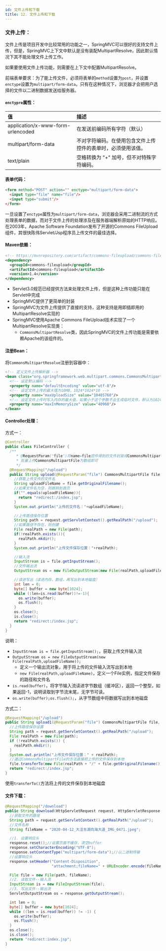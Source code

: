 ```yaml
---
id: 文件上传和下载
title: 12. 文件上传和下载
---
```


### 文件上传：

文件上传是项目开发中比较常用的功能之一，SpringMVC可以很好的支持文件上传，但是，SpringMVC上下文中默认是没有装配MultipartResolve，因此默认情况下其不能处理文件上传工作。

如果要使用文件上传功能，则需要在上下文中配置MultipartResolve。  



前端表单要求：为了能上传文件，必须将表单的`method`设置为`post`，并设置`enctype`设置为`multipart/form-data`。只有在这种情况下，浏览器才会把用户选择的文件以二进制数据发送给服务器。



#### `enctypre`属性：

| 值                                | 描述                                                         |
| :-------------------------------- | :----------------------------------------------------------- |
| application/x-www-form-urlencoded | 在发送前编码所有字符（默认）                                 |
| multipart/form-data               | 不对字符编码。在使用包含文件上传控件的表单时，必须使用该值。 |
| text/plain                        | 空格转换为 "+" 加号，但不对特殊字符编码。                    |



#### 表单代码：

```html
<form method="POST" action="" enctype="multipart/form-data">
  <input type="file" name="file"/>
  <input type="submit"/>
</form>
```



一旦设置了`enctype`属性为`multipart/form-data`，浏览器会采用二进制流的方式处理表单的数据，而对于文件上传的处理涉及在服务器端解析原始的HTTP响应。在2003年，Apache Software Foundation发布了开源的Commons FileUpload组件，其很快陈伟Servlet/Jsp程序员上传文件的最佳选择。

#### Maven依赖：

```xml
<!-- https://mvnrepository.com/artifact/commons-fileupload/commons-fileupload -->
<dependency>
  <groupId>commons-fileupload</groupId>
  <artifactId>commons-fileupload</artifactId>
  <version>1.4</version>
</dependency>
```



- Servlet3.0规范已经提供方法来处理文件上传，但是这种上传功能只能在Servlet中完成
- SpringMVC提供了更简单的封装
- SpringMVC为文件上传提供了直接的支持，这种支持是用即插即用的MultipartResolve实现的
- SpringMVC使用Apache Commons FileUpload技术实现了一个MultipartResolve实现类：
  - `CommonsMultipartResolve`类，因此SpringMVC的文件上传功能是需要依赖Apache的该组件的。



#### 注册Bean：

将`CommonsMultipartResolve`注册到容器中：

```xml
<!-- 定义文件上传解析器 -->
<bean class="org.springframework.web.multipart.commons.CommonsMultipartResolver" id="multipartResolver">
  <!-- 设定默认编码 -->
  <property name="defaultEncoding" value="utf-8"/>
  <!-- 设定文件上传的最大值为10MB，1024*1024*10 -->
  <property name="maxUploadSize" value="10485760"/>
  <!-- 设定文件上传时写入内存的最大值，如果小于这个参数不会生成临时文件，默认为10240 -->
  <property name="maxInMemorySize" value="40960"/>
</bean>
```



#### Controller处理：

方式一：

```java
@Controller
public class FileController {
  /**
     * @RequestParam("file")将name=file控件得到的文件封装成CommonsMultipartFile对象
     * 批量上传CommonsMultipartFile为数组即可
     */
  @RequestMapping("/upload")
  public String upload(@RequestParam("file") CommonsMultipartFile file, HttpServletRequest request) throws IOException {
    //获取上传文件的文件名
    String uploadFileName = file.getOriginalFilename();
    //如果文件名为空，则跳转到首页
    if("".equals(uploadFileName)){
      return "redirect:/index.jsp";
    }
    System.out.println("上传的文件名："+uploadFileName);

    //上传路径保存位置
    String path = request.getServletContext().getRealPath("/upload");
    //如果路径不存在，则创建
    File realPath = new File(path);
    if(!realPath.exists()){
      realPath.mkdir();
    }
    System.out.println("上传文件保存位置："+realPath);

    //输入流
    InputStream is = file.getInputStream();
    //文件输出流
    OutputStream os = new FileOutputStream(new File(realPath,uploadFileName));

    //读进写出（读进内存、数组，再写出到本地磁盘）
    int len = 0;
    byte[] buffer = new byte[1024];
    while ((len=is.read(buffer))!=-1){
      os.write(buffer);
      os.flush();
    }
    os.close();
    is.close();
    return "redirect:/index.jsp";
  }
}
```

说明：

- `InputStream is = file.getInputStream();`，获取上传文件输入流
- `OutputStream os = new FileOutputStream(new File(realPath,uploadFileName));`
  - 定义一个输出流对象，用于将上传的文件输入流写出到本地
  - `new File(realPath,uploadFileName)`，定义一个File实例，指定文件保存的路径和文件名
- `is.read(buffer)`，将字节输入流读进字节数组（缓冲区），返回一个整型，如果返回-1，说明读取到字节流末尾，无字节可读。
- `os.write(buffer);os.flush();`，从字节数组中将数据写出到本地磁盘



方式二：

```java
@RequestMapping("/upload")
public String upload1(@RequestParam("file") CommonsMultipartFile file, HttpServletRequest request) throws IOException {
  //上传路径保存设置
  String path = request.getServletContext().getRealPath("/upload");
  File realPath = new File(path);
  if (!realPath.exists()) {
    realPath.mkdir();
  }
  System.out.println("上传文件保存位置：" + realPath);
  //通过CommonsMultipartFile的方法直接把上传的文件保存到本地
  file.transferTo(new File(realPath + "/" + file.getOriginalFilename()));
  return "redirect:/index.jsp";
}
```

使用`transferTo()`方法将上传的文件保存到本地磁盘



#### 文件下载：

```java
@RequestMapping("/download")
public String download(HttpServletRequest request, HttpServletResponse response) throws IOException {
  //获取文件的路径
  String path = request.getServletContext().getRealPath("/upload");
  //文件名称
  String fileName = "2020-04-12_大洼东湖向海大道_IMG_0471.jpeg";

  //1. 设置响应头
  response.reset();//设置页面不缓存，清空buffer
  response.setCharacterEncoding("UTF-8");
  response.setContentType("multipart/form-data");//以二进制传输
  //设置响应头
  response.setHeader("Content-Disposition",
                     "attachment;fileName=" + URLEncoder.encode(fileName, "UTF-8"));

  File file = new File(path, fileName);
  //2. 读取文件--输入流
  InputStream is = new FileInputStream(file);
  //3. 写出文件--输出流
  ServletOutputStream os = response.getOutputStream();

  int len = 0;
  byte[] buffer = new byte[1024];
  while ((len = is.read(buffer)) != -1) {
    os.write(buffer);
    os.flush();
  }
  os.close();
  is.close();
  return "redirect:index.jsp";
}
```

